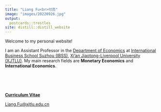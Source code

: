 ```yaml
---
title: "Liang Fu<br>付亮"
image: "images/20220926.jpg"
output:
  postcards::trestles
site: distill::distill_website
---
```

 
Welcome to my personal website!

I am an Assistant Professor in the [Department of Economics](https://www.xjtlu.edu.cn/en/study/departments/academic-departments/economics/){target="_blank"} at [International Business School Suzhou (IBSS)](https://www.xjtlu.edu.cn/en/study/departments/international-business-school-suzhou/){target="_blank"}, [Xi'an Jiaotong-Liverpool University (XJTLU)](https://www.xjtlu.edu.cn/en/){target="_blank"}. My main research fields are **Monetary Economics** and **International Economics**. 

<!-- My current research focuses on the transition of monetary policy in China.  -->

<br>
<br>
<br>



[**Curriculum Vitae**](cv/CV_Liang_Fu.pdf){target="_blank"}

[Liang.Fu\@xjtlu.edu.cn](mailto:Liang.Fu@xjtlu.edu.cn){.email}
